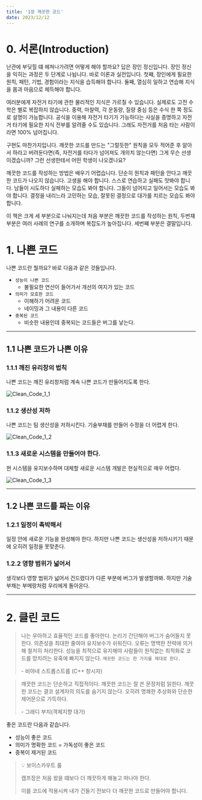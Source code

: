 ---
title: '1장 깨끗한 코드'
date: 2023/12/12
---

# 0. 서론(Introduction)

난관에 부딪힐 떄 헤쳐나가려면 어떻게 해야 할까요? 답은 장인 정신입니다. 장인 정신을 익히는 과정은 두 단계로 나뉩니다. 바로 이론과 실전입니다. 첫쨰, 장인에게 필요한 원칙, 패턴, 기법, 경험이라는 지식을 습득해야 합니다. 둘째, 열심히 일하고 연습해 지식을 몸과 마음으로 체득해야 합니다.

여러분에게 자전거 타기에 관한 물리적인 지식은 가르칠 수 있습니다. 실제로도 고전 수학은 별로 복잡하지 않습니다. 중력, 마찰력, 각 운동량, 질량 중심 등은 수식 한 쪽 정도로 설명이 가능합니다. 공식을 이용해 자전거 타기가 가능하다는 사실을 증명하고 자전거 타기에 필요한 지식 전부를 알려줄 수도 있습니다. 그래도 자전거를 처음 타는 사람이라면 100% 넘어집니다.

구현도 마찬가지입니다. 깨끗한 코드를 만드는 "그럴듯한" 원칙을 모두 적어준 후 알아서 하라고 버려둔다면(즉, 자전거를 타다가 넘어져도 개의치 않는다면) 그게 무슨 선생이겠습니까? 그런 선생한테서 어떤 학생이 나오겠나요?

깨끗한 코드를 작성하는 방법은 배우기 어렵습니다. 단순히 원칙과 패턴을 안다고 깨끗한 코드가 나오지 않습니다. 고생을 해야 합니다. 스스로 연습하고 실패도 맛봐야 합니다. 남들이 시도하다 실패하는 모습도 봐야 합니다. 그들이 넘어지고 일어서는 모습도 봐야 합니다. 결정을 내리느라 고민하는 모습, 잘못된 결정으로 대가를 치르는 모습도 봐야 합니다.

이 책은 크게 세 부분으로 나눠지는데 처음 부분은 깨끗한 코드를 작성하는 원칙, 두번쟤 부분은 여러 사례의 연구를 소개하며 복잡도가 높아집니다. 세번쨰 부분은 결말입니다.

# 1. 나쁜 코드

나쁜 코드란 뭘까요? 바로 다음과 같은 것들입니다.

- `성능이 나쁜 코드`
  - 불필요한 연산이 들어가서 개선의 여지가 있는 코드
- `의미가 모호한 코드`
  - 이해하기 어려운 코드
  - 네이밍과 그 내용이 다른 코드
- `중복된 코드`
  - 비슷한 내용인데 중복되는 코드들은 버그를 낳는다.

---

## 1.1 나쁜 코드가 나쁜 이유

### 1.1.1 깨진 유리창의 법칙

나쁜 코드는 깨진 유리창처럼 계속 나쁜 코드가 만들어지도록 한다.

![Clean_Code_1_1](img/Clean_Code_1_1.png)

### 1.1.2 생산성 저하

나쁜 코드는 팀 생산성을 저하시킨다. 기술부채를 만들어 수정을 더 어렵게 한다.

![Clean_Code_1_2](img/Clean_Code_1_2.png)

### 1.1.3 새로운 시스템을 만들어야 한다.

현 시스템을 유지보수하며 대체할 새로운 시스템 개발은 현실적으로 매우 어렵다.

![Clean_Code_1_3](img/Clean_Code_1_3.png)

---

## 1.2 나쁜 코드를 짜는 이유

### 1.2.1 일정이 촉박해서

일정 안에 새로운 기능을 완성해야 한다. 하지만 나쁜 코드는 생산성을 저하시키기 때문에 오히려 일정을 못맞춘다.

### 1.2.2 영향 범위가 넓어서

생각보다 영향 범위가 넓어서 건드렸다가 다른 부분에 버그가 발생할까봐. 하지만 기술부채는 부메랑처럼 우리에게 돌아온다.

---

# 2. 클린 코드

> 나는 우아하고 효율적인 코드를 좋아한다.
> 논리가 간단해야 버그가 숨어들지 못한다.
> 의존성을 최대한 줄여야 유지보수가 쉬워진다.
> 오류는 명백한 전략에 의거해 철저히 처리한다.
> 성능을 최적으로 유지해야 사람들이 원칙없는 최적화로 코드를 망치려는 유혹에 빠지지 않는다.
> `깨끗한 코드는 한 가지를 제대로 한다.`
>
> \- 비야네 스트롭스트룹 (C++ 창시자)

> 깨끗한 코드는 단순하고 직접적이다.
> 깨끗한 코드는 잘 쓴 문장처럼 읽힌다.
> 깨끗한 코드는 결코 설계자의 의도를 숨기지 않는다.
> 오히려 명쾌한 추상화와 단순한 제어문으로 가득하다.
>
> \- 그래디 부치(객체지향 대가)

좋은 코드란 다음과 같습니다.

- 성능이 좋은 코드
- 의미가 명확한 코드 = 가독성이 좋은 코드
- 중복이 제거된 코드

> 💡 보이스카우트 룰
>
> 캠프장은 처음 왔을 떄보다 더 깨끗하게 해놓고 떠나야 한다.
>
> 이를 코드에 적용시켜 내가 건들기 전보다 더 깨끗한 코드로 만들어야 합니다.
